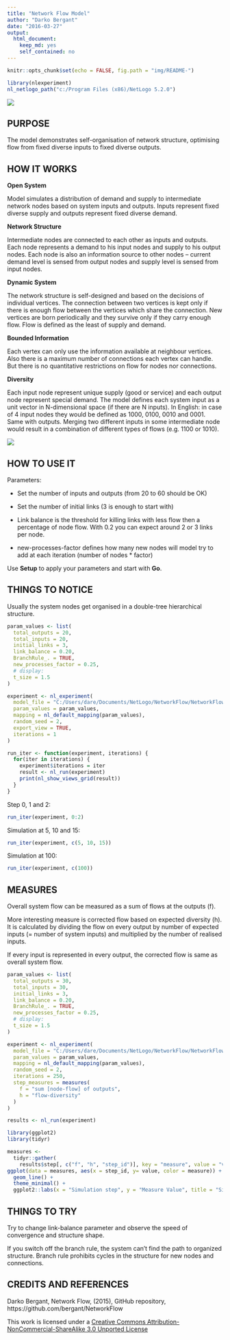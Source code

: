 ```yaml
---
title: "Network Flow Model"
author: "Darko Bergant"
date: "2016-03-27"
output: 
  html_document: 
    keep_md: yes
    self_contained: no
---
```



```r
knitr::opts_chunk$set(echo = FALSE, fig.path = "img/README-")
```

```r
library(nlexperiment)
nl_netlogo_path("c:/Program Files (x86)/NetLogo 5.2.0") 
```

![](img/model-netlogo.png)

## PURPOSE

The model demonstrates self-organisation of network structure, optimising flow from fixed diverse inputs to fixed diverse outputs.


## HOW IT WORKS

**Open System**

Model simulates a distribution of demand and supply to intermediate network nodes based on system inputs and outputs. Inputs represent fixed diverse supply and outputs represent fixed diverse demand.

**Network Structure**

Intermediate nodes are connected to each other as inputs and outputs. Each node represents a demand to his input nodes and supply to his output nodes. Each node is also an information source to other nodes – current demand level is sensed from output nodes and supply level is sensed from input nodes.

**Dynamic System**

The network structure is self-designed and based on the decisions of individual vertices. The connection between two vertices is kept only if there is enough flow between the vertices which share the connection. New vertices are born periodically and they survive only if they carry enough flow. Flow is defined as the least of supply and demand.	

**Bounded Information**

Each vertex can only use the information available at neighbour vertices. 	Also there is a maximum number of connections each vertex can handle. But there is no quantitative restrictions on flow for nodes nor connections.	

**Diversity**

Each input node represent unique supply (good or service) and each output node represent special demand. The model defines each system input as a unit vector in N-dimensional space (if there are N inputs). In English: in case of 4 input nodes they would be defined as 1000, 0100, 0010 and 0001. Same with outputs. Merging two different inputs in some intermediate node would result in a combination of different types of flows (e.g. 1100 or 1010). 	

![](img/model-flow-diversity.png)

## HOW TO USE IT

Parameters:

- Set the number of inputs and outputs (from 20 to 60 should be OK)

- Set the number of initial links (3 is enough to start with)

- Link balance is the threshold for killing links with less flow then a percentage of node flow. With 0.2 you can expect around 2 or 3 links per node.

- new-processes-factor defines how many new nodes will model try to add at each iteration (number of nodes * factor)

Use **Setup** to apply your parameters and start with **Go**.

## THINGS TO NOTICE

Usually the system nodes get organised in a double-tree hierarchical structure.


```r
param_values <- list(
  total_outputs = 20,
  total_inputs = 20,
  initial_links = 3,
  link_balance = 0.20,
  BranchRule_. = TRUE,
  new_processes_factor = 0.25,
  # display:
  t_size = 1.5
)

experiment <- nl_experiment(
  model_file = "C:/Users/dare/Documents/NetLogo/NetworkFlow/NetworkFlow/NetworkFlow.nlogo",
  param_values = param_values,
  mapping = nl_default_mapping(param_values),
  random_seed = 2,
  export_view = TRUE,
  iterations = 1
)

```

```r
run_iter <- function(experiment, iterations) {
  for(iter in iterations) {
    experiment$iterations = iter
    result <- nl_run(experiment)
    print(nl_show_views_grid(result))
  } 
}
```

Step 0, 1 and 2:

```r
run_iter(experiment, 0:2) 
```

Simulation at 5, 10 and 15:

```r
run_iter(experiment, c(5, 10, 15))
```

Simulation at 100:

```r
run_iter(experiment, c(100))
```

## MEASURES

Overall system flow can be measured as a sum of flows at the outputs (f).

More interesting measure is corrected flow based on expected diversity (h).
It is calculated by dividing the flow on every output by number
of expected inputs (= number of system inputs) and multiplied by
the number of realised inputs.

If every input is represented in every output, the corrected flow is
same as overall system flow.


```r
param_values <- list(
  total_outputs = 30,
  total_inputs = 30,
  initial_links = 3,
  link_balance = 0.20,
  BranchRule_. = TRUE,
  new_processes_factor = 0.25,
  # display:
  t_size = 1.5
)

experiment <- nl_experiment(
  model_file = "C:/Users/dare/Documents/NetLogo/NetworkFlow/NetworkFlow/NetworkFlow.nlogo",
  param_values = param_values,
  mapping = nl_default_mapping(param_values),
  random_seed = 2,
  iterations = 250,
  step_measures = measures(
    f = "sum [node-flow] of outputs",
    h = "flow-diversity"
  )
)

results <- nl_run(experiment)

library(ggplot2)
library(tidyr)

measures <- 
  tidyr::gather(
    results$step[, c("f", "h", "step_id")], key = "measure", value = "value", -step_id)
ggplot(data = measures, aes(x = step_id, y= value, color = measure)) +
  geom_line() +
  theme_minimal() +
  ggplot2::labs(x = "Simulation step", y = "Measure Value", title = "Simulation Measures")
```


## THINGS TO TRY

Try to change link-balance parameter and observe the speed of convergence and structure shape.

If you switch off the branch rule, the system can't find the path to organized structure. Branch rule prohibits cycles in the structure for new nodes and connections.



## CREDITS AND REFERENCES

Darko Bergant, Network Flow, (2015), GitHub repository, https://github.com/bergant/NetworkFlow


This work is licensed under a [Creative Commons Attribution-NonCommercial-ShareAlike 3.0 Unported License](http://creativecommons.org/licenses/by-nc-sa/3.0/)




